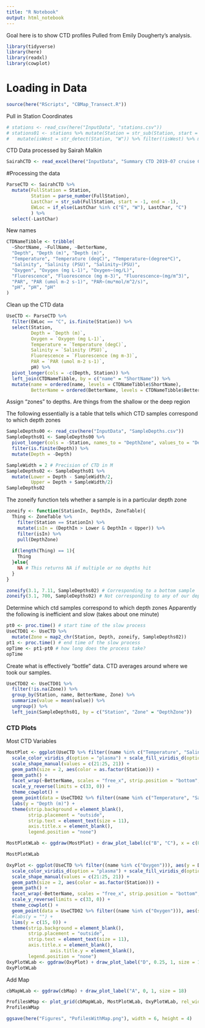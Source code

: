 ```yaml
---
title: "R Notebook"
output: html_notebook
---
```


Goal here is to show CTD profiles
Pulled from Emily Dougherty's analysis.
```r
library(tidyverse)
library(here)
library(readxl)
library(cowplot)
```
# Loading in Data

```r
source(here("RScripts", "CBMap_Transect.R"))
```

Pull in Station Coordinates
```r
# stations <- read_csv(here("InputData", "stations.csv"))
# stations01 <- stations %>% mutate(Station = str_sub(Station, start = 3)) %>%
#   mutate(isWest = str_detect(Station, "W")) %>% filter(!isWest) %>% mutate(Station = str_remove(Station, "C")) %>% select(-isWest)
```

CTD Data processed by Sairah Malkin
```r
SairahCTD <- read_excel(here("InputData", "Summary CTD 2019-07 cruise CB_Malkin.xlsx"))
```

#Processing the data

```r
ParseCTD <- SairahCTD %>%
  mutate(FullStation = Station,
         Station = parse_number(FullStation),
         LastChar = str_sub(FullStation, start = -1, end = -1),
         EWLoc = if_else(LastChar %in% c("E", "W"), LastChar, "C")
         ) %>%
  select(-LastChar)
```

New names
```r
CTDNameTibble <- tribble(
  ~ShortName, ~FullName, ~BetterName,
  "Depth", "Depth (m)", "Depth (m)",
  "Temperature", "Temperature (degC)", "Temperature~(degree*C)",
  "Salinity", "Salinity (PSU)", "Salinity~(PSU)",
  "Oxygen", "Oxygen (mg L-1)", "Oxygen~(mg/L)",
  "Fluorescence", "Fluorescence (mg m-3)", "Fluorescence~(mg/m^3)",
  "PAR", "PAR (umol m-2 s-1)", "PAR~(mu*mol/m^2/s)",
  "pH", "pH", "pH"
)
```

Clean up the CTD data
```r
UseCTD <- ParseCTD %>%
  filter(EWLoc == "C", is.finite(Station)) %>%
  select(Station,
         Depth = `Depth (m)`,
         Oxygen = `Oxygen (mg L-1)`,
         Temperature = `Temperature (degC)`,
         Salinity = `Salinity (PSU)`,
         Fluorescence = `Fluorescence (mg m-3)`,
         PAR = `PAR (umol m-2 s-1)`,
         pH) %>%
  pivot_longer(cols = -c(Depth, Station)) %>%
  left_join(CTDNameTibble, by = c("name" = "ShortName")) %>%
  mutate(name = ordered(name, levels = CTDNameTibble$ShortName),
         BetterName = ordered(BetterName, levels = CTDNameTibble$BetterName))
```



Assign "zones" to depths. Are things from the shallow or the deep region

The following essentially is a table that tells which CTD samples correspond to which depth zones

```r
SampleDepths00 <- read_csv(here("InputData", "SampleDepths.csv"))
SampleDepths01 <- SampleDepths00 %>%
  pivot_longer(cols = -Station, names_to = "DepthZone", values_to = "Depth") %>%
  filter(is.finite(Depth)) %>%
  mutate(Depth = -Depth)

SampleWidth = 2 # Precision of CTD in M
SampleDepths02 <- SampleDepths01 %>%
  mutate(Lower = Depth - SampleWidth/2,
         Upper = Depth + SampleWidth/2)
SampleDepths02
```

The zoneify function tels whether a sample is in a particular depth zone
```r
zoneify <- function(StationIn, DepthIn, ZoneTable){
  Thing <- ZoneTable %>%
    filter(Station == StationIn) %>%
    mutate(isIn = (DepthIn > Lower & DepthIn < Upper)) %>%
    filter(isIn) %>%
    pull(DepthZone)
  
  if(length(Thing) == 1){
    Thing
  }else{
    NA # This returns NA if multiple or no depths hit
  }
}

zoneify(3.1, 7.11, SampleDepths02) # Corresponding to a bottom sample
zoneify(3.1, 700, SampleDepths02) # Not corresponding to any of our depths
```

Determine which ctd samples correspond to which depth zones
Apparently the following is inefficient and slow (takes about one minute)
```r
pt0 <- proc.time() # start time of the slow process
UseCTD01 <- UseCTD %>%
  mutate(Zone = map2_chr(Station, Depth, zoneify, SampleDepths02))
pt1 <- proc.time() # end time of the slow process
opTime <- pt1-pt0 # how long does the process take?
opTime
```

Create what is effectively "bottle" data. CTD averages around where we took our samples.
```r
UseCTD02 <- UseCTD01 %>%
  filter(!is.na(Zone)) %>%
  group_by(Station, name, BetterName, Zone) %>%
  summarize(value = mean(value)) %>%
  ungroup() %>%
  left_join(SampleDepths01, by = c("Station", "Zone" = "DepthZone"))
```

### CTD Plots

Most CTD Variables

```r
MostPlot <- ggplot(UseCTD %>% filter((name %in% c("Temperature", "Salinity"))), aes(y = Depth, x = value, group = as.factor(Station))) +
  scale_color_viridis_d(option = "plasma") + scale_fill_viridis_d(option = "plasma") +
  scale_shape_manual(values = c(21:25, 21)) +
  geom_path(size = 2, aes(color = as.factor(Station))) +
  geom_path() + 
  facet_wrap(~BetterName, scales = "free_x", strip.position = "bottom", labeller = "label_parsed", nrow = 2) +
  scale_y_reverse(limits = c(33, 0)) +
  theme_cowplot() +
  geom_point(data = UseCTD02 %>% filter((name %in% c("Temperature", "Salinity"))), aes(shape = as.factor(Station), fill = as.factor(Station)), color = "black", size = 3)+
  labs(y = "Depth (m)") +
  theme(strip.background = element_blank(),
        strip.placement = "outside",
        strip.text = element_text(size = 11),
        axis.title.x = element_blank(),
        legend.position = "none")

MostPlotWLab <- ggdraw(MostPlot) + draw_plot_label(c("B", "C"), x = c(0.25, 0.25), y = c(1, .4), size = 18)

MostPlotWLab
```


```r
OxyPlot <- ggplot(UseCTD %>% filter((name %in% c("Oxygen"))), aes(y = Depth, x = value, group = as.factor(Station))) +
  scale_color_viridis_d(option = "plasma") + scale_fill_viridis_d(option = "plasma") +
  scale_shape_manual(values = c(21:25, 21)) +
  geom_path(size = 2, aes(color = as.factor(Station))) +
  geom_path() + 
  facet_wrap(~BetterName, scales = "free_x", strip.position = "bottom", labeller = "label_parsed", nrow = 2) +
  scale_y_reverse(limits = c(33, 0)) +
  theme_cowplot() +
  geom_point(data = UseCTD02 %>% filter((name %in% c("Oxygen"))), aes(shape = as.factor(Station), fill = as.factor(Station)), color = "black", size = 3)+
  #labs(y = "") +
  lims(y = c(15, 0)) +
  theme(strip.background = element_blank(),
        strip.placement = "outside",
        strip.text = element_text(size = 11),
        axis.title.x = element_blank(),
                axis.title.y = element_blank(),
        legend.position = "none")
OxyPlotWLab <- ggdraw(OxyPlot) + draw_plot_label("D", 0.25, 1, size = 18)
OxyPlotWLab
```

Add Map

```r
cbMapWLab <- ggdraw(cbMap) + draw_plot_label("A", 0, 1, size = 18)
```


```r
ProfilesWMap <- plot_grid(cbMapWLab, MostPlotWLab, OxyPlotWLab, rel_widths = c(1,1,1), nrow = 1)
ProfilesWMap
```
```r
ggsave(here("Figures", "PofilesWithMap.png"), width = 6, height = 4)
```

